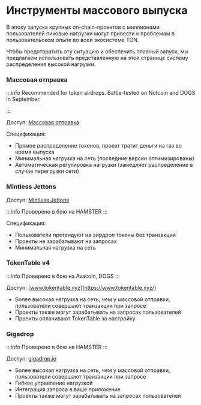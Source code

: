 
# Инструменты массового выпуска

В эпоху запуска крупных on-chain-проектов с миллионами пользователей пиковые нагрузки могут привести к проблемам в пользовательском опыте во всей экосистеме TON.

Чтобы предотвратить эту ситуацию и обеспечить плавный запуск, мы предлагаем использовать представленную на этой странице систему распределения высокой нагрузки.

### Массовая отправка

:::info
Recommended for token airdrops. Battle-tested on Notcoin and DOGS in September.

:::

Доступ: [Массовая отправка](https://docs.tonconsole.com/tonconsole/jettons/mass-sending)

Спецификация:

* Прямое распределение токенов, проект тратит деньги на газ во время выпуска
* Минимальная нагрузка на сеть (последние версии оптимизированы)
* Автоматическая регулировка нагрузки (замедляет распределение в случае перегрузки сети)

### Mintless Jettons

Доступ: [Mintless Jettons](/v3/guidelines/dapps/asset-processing/mintless-jettons)

:::info
Проверено в бою на HAMSTER
:::

Спецификация:

* Пользователи претендуют на эйрдроп токены без транзакций
* Проекты не зарабатывают на запросах
* Минимальная нагрузка на сеть

### TokenTable v4

:::info
Проверено в бою на Avacoin, DOGS
:::

Доступ: [www.tokentable.xyz](https://www.tokentable.xyz/)

* Более высокая нагрузка на сеть, чем у массовой отправки, пользователи совершают транзакции при запросе
* Проекты также могут зарабатывать на запросах пользователей
* Проекты оплачивают TokenTable за настройку

### Gigadrop

:::info
Проверено в бою на HAMSTER
:::

Доступ: [gigadrop.io](https://gigadrop.io/)

* Более высокая нагрузка на сеть, чем у массовой отправки, пользователи совершают транзакции при запросе
* Гибкое управление нагрузкой
* Интеграция запроса в ваше приложение
* Проекты также могут зарабатывать на запросах пользователей

<Feedback />
